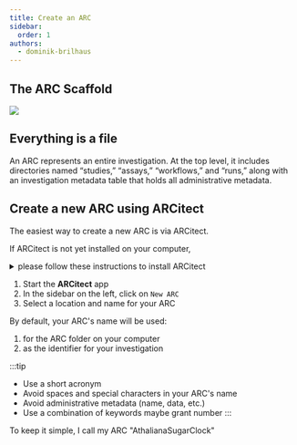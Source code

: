 ```yaml
---
title: Create an ARC
sidebar:
  order: 1
authors:
  - dominik-brilhaus
---
```



## The ARC Scaffold

![](@images/start-here/arc-scaffold.svg)


## Everything is a file


<NewARC />

An ARC represents an entire investigation. At the top level, it includes directories named “studies,” “assays,” “workflows,” and “runs,” along with an investigation metadata table that holds all administrative metadata.

## Create a new ARC using ARCitect

The easiest way to create a new ARC is via ARCitect.

<Card title="ARCitect installation">

If ARCitect is not yet installed on your computer, 

<details>
<summary>please follow these instructions to install ARCitect</summary>


<ARCitectInstallation />

</details>

</Card>

<Steps>

1. Start the **ARCitect** app
2. In the sidebar on the left, click on `New ARC`
3. Select a location and name for your ARC

</Steps>

<Card title="Your ARC's name">

By default, your ARC's name will be used:

1. for the ARC folder on your computer
2. as the identifier for your investigation

:::tip
- Use a short acronym  
- Avoid spaces and special characters in your ARC's name
- Avoid administrative metadata (name, data, etc.)
- Use a combination of keywords maybe grant number
:::

</Card>

<ViolaSays>

To keep it simple, I call my ARC "AthalianaSugarClock"

</ViolaSays>
